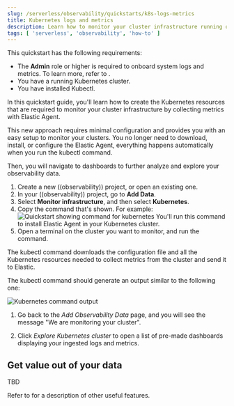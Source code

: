 ```yaml
---
slug: /serverless/observability/quickstarts/k8s-logs-metrics
title: Kubernetes logs and metrics
description: Learn how to monitor your cluster infrastructure running on Kubernetes.
tags: [ 'serverless', 'observability', 'how-to' ]
---
```


<p><DocBadge template="technical preview" /></p>

<DocCallOut title="Before you begin">
   This quickstart has the following requirements:

   - The **Admin** role or higher is required to onboard system logs and metrics. To learn more, refer to <DocLink slug="/serverless/general/assign-user-roles" />.
   - You have a running Kubernetes cluster.
   - You have installed Kubectl. 
</DocCallOut>

In this quickstart guide, you'll learn how to create the Kubernetes resources that are required to monitor your cluster infrastructure by collecting metrics with Elastic Agent. 

This new approach requires minimal configuration and provides you with an easy setup to monitor your clusters. You no longer need to download, install, or configure the Elastic Agent, everything happens automatically when you run the kubectl command.

Then, you will navigate to dashboards to further analyze and explore your observability data.

1. <DocLink slug="/serverless/observability/create-an-observability-project">Create a new ((observability)) project</DocLink>, or open an existing one.
1. In your ((observability)) project, go to **Add Data**.
1. Select **Monitor infrastructure**, and then select **Kubernetes**.
1. Copy the command that's shown. For example:
  ![Quickstart showing command for kubernetes](../images/quickstart-k8s-command.png)
  You'll run this command to install Elastic Agent in your Kubernetes cluster.
1. Open a terminal on the cluster you want to monitor, and run the command.

  The kubectl command downloads the configuration file and all the Kubernetes resources needed to collect metrics from the cluster and send it to Elastic.

  The kubectl command should generate an output similar to the following one:

  ![Kubernetes command output](../images/quickstart-k8s-command-output.png)

1. Go back to the *Add Observability Data* page, and you will see the message "We are monitoring your cluster". 

1. Click *Explore Kubernetes cluster* to open a list of pre-made dashboards displaying your ingested logs and metrics.

## Get value out of your data

TBD

Refer to <DocLink slug="/serverless/observability/serverless-observability-overview"/> for a description of other useful features.
